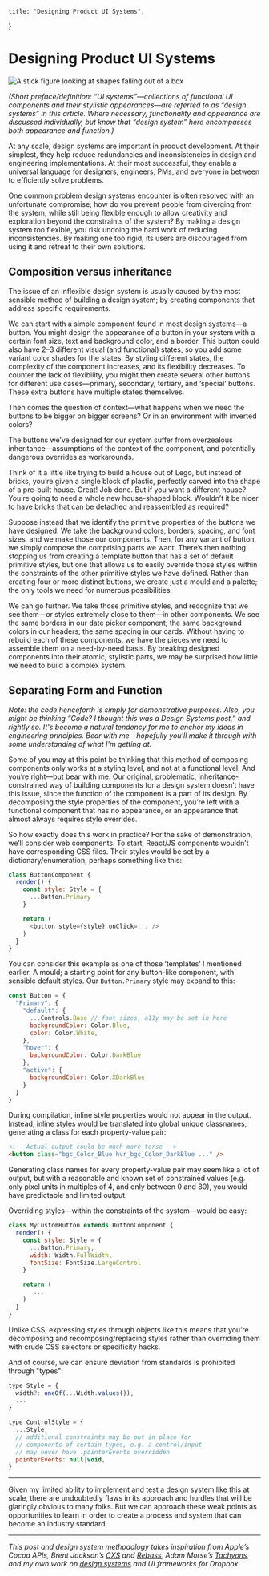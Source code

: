     title: "Designing Product UI Systems",
}

# Designing Product UI Systems

<Image
    alt="A stick figure looking at shapes falling out of a box"
    height={922}
    invertInDarkMode={true}
    src="2020/07/systems.png"
    width={1590}
/>

_(Short preface/definition: “UI systems”—collections of functional UI components
and their stylistic appearances—are referred to as “design systems” in this
article. Where necessary, functionality and appearance are discussed
individually, but know that “design system” here encompasses both appearance and
function.)_

At any scale, design systems are important in product development. At their
simplest, they help reduce redundancies and inconsistencies in design and
engineering implementations. At their most successful, they enable a universal
language for designers, engineers, PMs, and everyone in between to efficiently
solve problems.

One common problem design systems encounter is often resolved with an
unfortunate compromise; how do you prevent people from diverging from the
system, while still being flexible enough to allow creativity and exploration
beyond the constraints of the system? By making a design system too flexible,
you risk undoing the hard work of reducing inconsistencies. By making one too
rigid, its users are discouraged from using it and retreat to their own
solutions.

## Composition versus inheritance

The issue of an inflexible design system is usually caused by the most sensible
method of building a design system; by creating components that address specific
requirements.

We can start with a simple component found in most design systems—a button. You
might design the appearance of a button in your system with a certain font size,
text and background color, and a border. This button could also have 2–3
different visual (and functional) states, so you add some variant color shades
for the states. By styling different states, the complexity of the component
increases, and its flexibility decreases. To counter the lack of flexibility,
you might then create several other buttons for different use cases—primary,
secondary, tertiary, and ‘special’ buttons. These extra buttons have multiple
states themselves.

Then comes the question of context—what happens when we need the buttons to be
bigger on bigger screens? Or in an environment with inverted colors?

The buttons we’ve designed for our system suffer from overzealous
inheritance—assumptions of the context of the component, and potentially
dangerous overrides as workarounds.

Think of it a little like trying to build a house out of Lego, but instead of
bricks, you’re given a single block of plastic, perfectly carved into the shape
of a pre-built house. Great! Job done. But if you want a different house? You’re
going to need a whole new house-shaped block. Wouldn’t it be nicer to have
bricks that can be detached and reassembled as required?

Suppose instead that we identify the primitive properties of the buttons we have
designed. We take the background colors, borders, spacing, and font sizes, and
we make those our components. Then, for any variant of button, we simply compose
the comprising parts we want. There’s then nothing stopping us from creating a
template button that has a set of default primitive styles, but one that allows
us to easily override those styles within the constraints of the other primitive
styles we have defined. Rather than creating four or more distinct buttons, we
create just a mould and a palette; the only tools we need for numerous
possibilities.

We can go further. We take those primitive styles, and recognize that we see
them—or styles extremely close to them—in other components. We see the same
borders in our date picker component; the same background colors in our headers;
the same spacing in our cards. Without having to rebuild each of these
components, we have the pieces we need to assemble them on a need-by-need basis.
By breaking designed components into their atomic, stylistic parts, we may be
surprised how little we need to build a complex system.

## Separating Form and Function

_Note: the code henceforth is simply for demonstrative purposes. Also, you might
be thinking “Code? I thought this was a Design Systems post,” and rightly so.
It's become a natural tendency for me to anchor my ideas in engineering
principles. Bear with me—hopefully you'll make it through with some
understanding of what I'm getting at._

Some of you may at this point be thinking that this method of composing
components only works at a styling level, and not at a functional level. And
you’re right—but bear with me. Our original, problematic,
inheritance-constrained way of building components for a design system doesn’t
have this issue, since the function of the component is a part of its design. By
decomposing the style properties of the component, you’re left with a functional
component that has no appearance, or an appearance that almost always requires
style overrides.

So how exactly does this work in practice? For the sake of demonstration, we’ll
consider web components. To start, React/JS components wouldn’t have
corresponding CSS files. Their styles would be set by a dictionary/enumeration,
perhaps something like this:

```js
class ButtonComponent {
  render() {
    const style: Style = {
      ...Button.Primary
    }

    return (
      <button style={style} onClick=... />
    )
  }
}
```

You can consider this example as one of those ‘templates’ I mentioned earlier. A
mould; a starting point for any button-like component, with sensible default
styles. Our `Button.Primary` style may expand to this:

```js
const Button = {
  "Primary": {
    "default": {
      ...Controls.Base // font sizes, a11y may be set in here
      backgroundColor: Color.Blue,
      color: Color.White,
    },
    "hover": {
      backgroundColor: Color.DarkBlue
    },
    "active": {
      backgroundColor: Color.XDarkBlue
    }
  }
}
```

During compilation, inline style properties would not appear in the output.
Instead, inline styles would be translated into global unique classnames,
generating a class for each property-value pair:

```html
<!-- Actual output could be much more terse -->
<button class="bgc_Color_Blue hvr_bgc_Color_DarkBlue ..." />
```

Generating class names for every property-value pair may seem like a lot of
output, but with a reasonable and known set of constrained values (e.g. only
pixel units in multiples of 4, and only between 0 and 80), you would have
predictable and limited output.

Overriding styles—within the constraints of the system—would be easy:

```js
class MyCustomButton extends ButtonComponent {
  render() {
    const style: Style = {
      ...Button.Primary,
      width: Width.FullWidth,
      fontSize: FontSize.LargeControl
    }

    return (
       ...
    )
  }
}
```

Unlike CSS, expressing styles through objects like this means that you’re
decomposing and recomposing/replacing styles rather than overriding them with
crude CSS selectors or specificity hacks.

And of course, we can ensure deviation from standards is prohibited through
"types":

```js
type Style = {
  width?: oneOf(...Width.values()),
  ...
}

type ControlStyle = {
  ...Style,
  // additional constraints may be put in place for
  // components of certain types, e.g. a control/input
  // may never have .pointerEvents overridden
  pointerEvents: null|void,
}
```

---

Given my limited ability to implement and test a design system like this at
scale, there are undoubtedly flaws in its approach and hurdles that will be
glaringly obvious to many folks. But we can approach these weak points as
opportunities to learn in order to create a process and system that can become
an industry standard.

---

_This post and design system methodology takes inspiration from Apple’s Cocoa
APIs, Brent Jackson’s [CXS](https://github.com/jxnblk/cxs) and
[Rebass](https://github.com/jxnblk/rebass), Adam Morse’s
[Tachyons](https://github.com/tachyons-css/tachyons), and my own work on
[design systems](http://dropbox.github.io/scooter/) and UI frameworks for
Dropbox._
